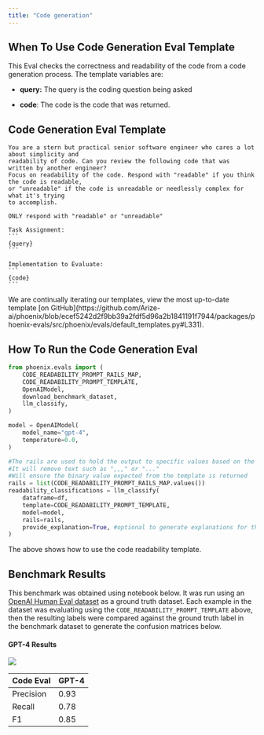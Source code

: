 ```yaml
---
title: "Code generation"
---
```


## When To Use Code Generation Eval Template

This Eval checks the correctness and readability of the code from a code generation process. The template variables are:

* **query:** The query is the coding question being asked

* **code**: The code is the code that was returned.

## Code Generation Eval Template

````
You are a stern but practical senior software engineer who cares a lot about simplicity and
readability of code. Can you review the following code that was written by another engineer?
Focus on readability of the code. Respond with "readable" if you think the code is readable,
or "unreadable" if the code is unreadable or needlessly complex for what it's trying
to accomplish.

ONLY respond with "readable" or "unreadable"

Task Assignment:
```
{query}
```

Implementation to Evaluate:
```
{code}
```
````

<Info>
We are continually iterating our templates, view the most up-to-date template [on GitHub](https://github.com/Arize-ai/phoenix/blob/ecef5242d2f9bb39a2fdf5d96a2b1841191f7944/packages/phoenix-evals/src/phoenix/evals/default_templates.py#L331).

</Info>

## How To Run the Code Generation Eval

```python
from phoenix.evals import (
    CODE_READABILITY_PROMPT_RAILS_MAP,
    CODE_READABILITY_PROMPT_TEMPLATE,
    OpenAIModel,
    download_benchmark_dataset,
    llm_classify,
)

model = OpenAIModel(
    model_name="gpt-4",
    temperature=0.0,
)

#The rails are used to hold the output to specific values based on the template
#It will remove text such as ",,," or "..."
#Will ensure the binary value expected from the template is returned 
rails = list(CODE_READABILITY_PROMPT_RAILS_MAP.values())
readability_classifications = llm_classify(
    dataframe=df,
    template=CODE_READABILITY_PROMPT_TEMPLATE,
    model=model,
    rails=rails,
    provide_explanation=True, #optional to generate explanations for the value produced by the eval LLM
)
```

The above shows how to use the code readability template.

## Benchmark Results

This benchmark was obtained using notebook below. It was run using an [OpenAI Human Eval dataset](https://storage.googleapis.com/arize-phoenix-assets/evals/code-readability-classification/openai_humaneval_with_readability_v3.jsonl.zip) as a ground truth dataset. Each example in the dataset was evaluating using the `CODE_READABILITY_PROMPT_TEMPLATE` above, then the resulting labels were compared against the ground truth label in the benchmark dataset to generate the confusion matrices below.

<Frame caption="Try it out!">
    <Card title="Google Colaboratory" icon="https://storage.googleapis.com/arize-phoenix-assets/assets/images/phoenix-docs-images/gc.ico" horizontal href="https://colab.research.google.com/github/Arize-ai/phoenix/blob/main/tutorials/evals/evaluate_code_readability_classifications.ipynb"/>
</Frame>

#### GPT-4 Results

<Frame caption="">
  <img src="https://storage.googleapis.com/arize-phoenix-assets/assets/images/phoenix-docs-images/77612907-image.jpeg" />
</Frame>

| Code Eval | GPT-4 |
| --------- | ----- |
| Precision | 0.93  |
| Recall    | 0.78  |
| F1        | 0.85  |


